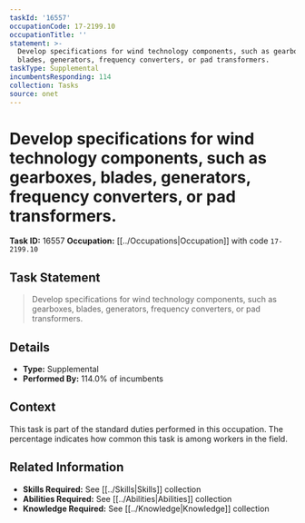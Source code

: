 ```yaml
---
taskId: '16557'
occupationCode: 17-2199.10
occupationTitle: ''
statement: >-
  Develop specifications for wind technology components, such as gearboxes,
  blades, generators, frequency converters, or pad transformers.
taskType: Supplemental
incumbentsResponding: 114
collection: Tasks
source: onet
---
```

# Develop specifications for wind technology components, such as gearboxes, blades, generators, frequency converters, or pad transformers.

**Task ID:** 16557
**Occupation:** [[../Occupations|Occupation]] with code `17-2199.10`

## Task Statement

> Develop specifications for wind technology components, such as gearboxes, blades, generators, frequency converters, or pad transformers.

## Details

- **Type:** Supplemental
- **Performed By:** 114.0% of incumbents

## Context

This task is part of the standard duties performed in this occupation. The percentage indicates how common this task is among workers in the field.

## Related Information

- **Skills Required:** See [[../Skills|Skills]] collection
- **Abilities Required:** See [[../Abilities|Abilities]] collection
- **Knowledge Required:** See [[../Knowledge|Knowledge]] collection

